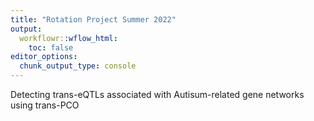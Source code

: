 ```yaml
---
title: "Rotation Project Summer 2022"
output:
  workflowr::wflow_html:
    toc: false
editor_options:
  chunk_output_type: console
---
```


Detecting trans-eQTLs associated with Autisum-related gene networks using trans-PCO
